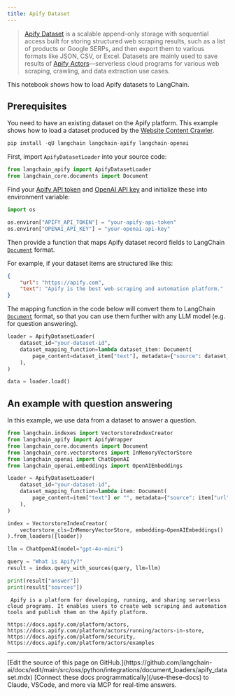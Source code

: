 ```yaml
---
title: Apify Dataset
---
```


>[Apify Dataset](https://docs.apify.com/platform/storage/dataset) is a scalable append-only storage with sequential access built for storing structured web scraping results, such as a list of products or Google SERPs, and then export them to various formats like JSON, CSV, or Excel. Datasets are mainly used to save results of [Apify Actors](https://apify.com/store)—serverless cloud programs for various web scraping, crawling, and data extraction use cases.

This notebook shows how to load Apify datasets to LangChain.

## Prerequisites

You need to have an existing dataset on the Apify platform. This example shows how to load a dataset produced by the [Website Content Crawler](https://apify.com/apify/website-content-crawler).

```python
pip install -qU langchain langchain-apify langchain-openai
```

First, import `ApifyDatasetLoader` into your source code:

```python
from langchain_apify import ApifyDatasetLoader
from langchain_core.documents import Document
```

Find your [Apify API token](https://console.apify.com/account/integrations) and [OpenAI API key](https://platform.openai.com/account/api-keys) and initialize these into environment variable:

```python
import os

os.environ["APIFY_API_TOKEN"] = "your-apify-api-token"
os.environ["OPENAI_API_KEY"] = "your-openai-api-key"
```

Then provide a function that maps Apify dataset record fields to LangChain [`Document`](https://reference.langchain.com/python/langchain_core/documents/#langchain_core.documents.base.Document) format.

For example, if your dataset items are structured like this:

```json
{
    "url": "https://apify.com",
    "text": "Apify is the best web scraping and automation platform."
}
```

The mapping function in the code below will convert them to LangChain [`Document`](https://reference.langchain.com/python/langchain_core/documents/#langchain_core.documents.base.Document) format, so that you can use them further with any LLM model (e.g. for question answering).

```python
loader = ApifyDatasetLoader(
    dataset_id="your-dataset-id",
    dataset_mapping_function=lambda dataset_item: Document(
        page_content=dataset_item["text"], metadata={"source": dataset_item["url"]}
    ),
)
```

```python
data = loader.load()
```

## An example with question answering

In this example, we use data from a dataset to answer a question.

```python
from langchain.indexes import VectorstoreIndexCreator
from langchain_apify import ApifyWrapper
from langchain_core.documents import Document
from langchain_core.vectorstores import InMemoryVectorStore
from langchain_openai import ChatOpenAI
from langchain_openai.embeddings import OpenAIEmbeddings
```

```python
loader = ApifyDatasetLoader(
    dataset_id="your-dataset-id",
    dataset_mapping_function=lambda item: Document(
        page_content=item["text"] or "", metadata={"source": item["url"]}
    ),
)
```

```python
index = VectorstoreIndexCreator(
    vectorstore_cls=InMemoryVectorStore, embedding=OpenAIEmbeddings()
).from_loaders([loader])
```

```python
llm = ChatOpenAI(model="gpt-4o-mini")
```

```python
query = "What is Apify?"
result = index.query_with_sources(query, llm=llm)
```

```python
print(result["answer"])
print(result["sources"])
```

```output
 Apify is a platform for developing, running, and sharing serverless cloud programs. It enables users to create web scraping and automation tools and publish them on the Apify platform.

https://docs.apify.com/platform/actors, https://docs.apify.com/platform/actors/running/actors-in-store, https://docs.apify.com/platform/security, https://docs.apify.com/platform/actors/examples
```

---

<Callout icon="pen-to-square" iconType="regular">
    [Edit the source of this page on GitHub.](https://github.com/langchain-ai/docs/edit/main/src/oss/python/integrations/document_loaders/apify_dataset.mdx)
</Callout>
<Tip icon="terminal" iconType="regular">
    [Connect these docs programmatically](/use-these-docs) to Claude, VSCode, and more via MCP for    real-time answers.
</Tip>
